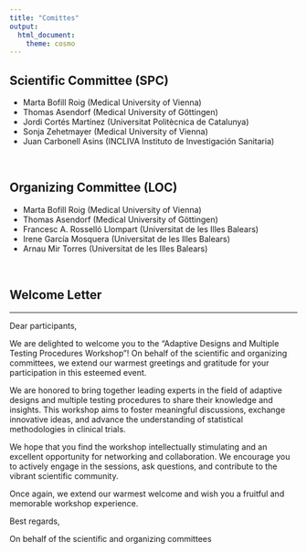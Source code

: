 ---
title: "Comittes"
output:
  html_document:
    theme: cosmo
---

<!-- # Conference Organizers -->

<style type="text/css">
h1.title {
  font-size: 36px;
  color: DarkRed;
  text-align: center;
}
</style>



<!-- ## International Program Committee (IPC) -->

<!-- - Dr. Lisa Davis -->
<!-- - Dr. Mark Wilson -->
<!-- - Dr. Laura Miller -->
<!-- - Dr. Andrew Clark -->
<!-- - Dr. Jessica Robinson -->

## Scientific Committee (SPC)

- Marta Bofill Roig (Medical University of Vienna)
- Thomas Asendorf (Medical University of Göttingen)
- Jordi Cortés Martínez (Universitat Politècnica de Catalunya)
- Sonja Zehetmayer  (Medical University of Vienna)
- Juan Carbonell Asins (INCLIVA Instituto de Investigación Sanitaria)

&nbsp;


## Organizing Committee (LOC)

- Marta Bofill Roig (Medical University of Vienna)
- Thomas Asendorf (Medical University of Göttingen)
- Francesc A. Rosselló Llompart (Universitat de les Illes Balears)
- Irene García Mosquera (Universitat de les Illes Balears)
- Arnau Mir Torres (Universitat de les Illes Balears)

&nbsp;

## Welcome Letter

<hr>

<!-- ![Dr. John Smith](images/user_default.png) | ![Dr. Marta Bofill](images/marta_bofill.jpeg) -->
<!-- :---: | :---: -->
<!-- Dr. John Smith | Dr. Marta Bofill -->

Dear participants,

We are delighted to welcome you to the "Adaptive Designs and Multiple Testing Procedures Workshop"! On behalf of the scientific and organizing committees, we extend our warmest greetings and gratitude for your participation in this esteemed event.

We are honored to bring together leading experts in the field of adaptive designs and multiple testing procedures to share their knowledge and insights. This workshop aims to foster meaningful discussions, exchange innovative ideas, and advance the understanding of statistical methodologies in clinical trials.

<!-- We would like to express our sincere appreciation to the Local Organizing Committee, the International Program Committee, and the Scientific Program Committee for their dedication and hard work in shaping the conference program and ensuring its success. -->

We hope that you find the workshop intellectually stimulating and an excellent opportunity for networking and collaboration. We encourage you to actively engage in the sessions, ask questions, and contribute to the vibrant scientific community.

Once again, we extend our warmest welcome and wish you a fruitful and memorable workshop experience.

Best regards,

On behalf of the scientific and organizing committees
